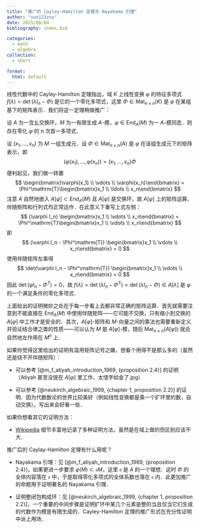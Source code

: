 ```yaml
---
title: "推广的 Cayley-Hamilton 定理与 Nayakama 引理"
author: "sun123zxy"
date: 2025/06/04
bibliography: index.bib

categories:
  - math
  - algebra
collection:
  - short

format:
  html: default
---
```


\newcommand{\End}{\operatorname{End}}
\newcommand{\diag}{\operatorname{diag}}
\newcommand{\Mat}{\operatorname{Mat}}
\newcommand{\injto}{\hookrightarrow}
\newcommand{\T}{\mathrm{T}}

线性代数中的 Cayley-Hamilton 定理指出，域 $K$ 上线性变换 $\varphi$ 的特征多项式 $f(\lambda) = \det(\lambda I_n - \Phi)$ 是它的一个零化多项式，这里 $\Phi \in \Mat_{n \times n}(K)$ 是 $\varphi$ 在某组基下的矩阵表示．我们将这一定理稍做推广：

:::{#thm-cayley-hamilton}

设 $A$ 为一含幺交换环，$M$ 为一有限生成 $A$-模，$\varphi \in \End_A(M)$ 为一 $A$-模同态．则存在零化 $\varphi$ 的 $n$ 次首一多项式．
:::

:::{.proof}

设 $(x_1, \ldots, x_n)$ 为 $M$ 一组生成元．设 $\Phi \in \Mat_{n \times n}(A)$ 是 $\varphi$ 在该组生成元下的矩阵表示，即
$$
(\varphi(x_1), \ldots, \varphi(x_n)) = (x_1, \ldots, x_n) \Phi
$$
便利起见，我们做一转置
$$
\begin{bmatrix}\varphi(x_1) \\ \vdots \\ \varphi(x_n)\end{bmatrix} = \Phi^\T \begin{bmatrix}x_1 \\ \ldots \\ x_n\end{bmatrix}
$$
注意 $A$ 自然地嵌入 $A[\varphi] \subset \End_A(M)$ 且 $A[\varphi]$ 是交换环，故 $A[\varphi]$ 上的矩阵运算、伴随矩阵和行列式均正常运作．在此意义下重写上式左侧：
$$
(\varphi I_n) \begin{bmatrix}x_1 \\ \vdots \\ x_n\end{bmatrix} = \Phi^\T \begin{bmatrix}x_1 \\ \vdots \\ x_n\end{bmatrix}
$$
即
$$
(\varphi I_n - \Phi^\T) \begin{bmatrix}x_1 \\ \vdots \\ x_n\end{bmatrix} = 0
$$
使用伴随矩阵左乘得
$$
\det(\varphi I_n - \Phi^\T) \begin{bmatrix}x_1 \\ \vdots \\ x_n\end{bmatrix} = 0
$$
因此 $\det(\varphi I_n - \Phi^\T) = 0$，故 $f(\lambda) = \det(\lambda I_n - \Phi^\T) = \det(\lambda I_n - \Phi) \in A[\lambda]$ 是 $\varphi$ 的一个满足条件的零化多项式．
:::

:::{.remark}

上面给出的证明微妙之处在于每一步看上去都非常正确的矩阵运算．首先就需要注意到不能直接在 $\End_A(M)$ 中使用伴随矩阵——它可能不交换，只有缩小到交换的 $A[\varphi]$ 中工作才是安全的．其次，$A[\varphi]$-矩阵和 $M$-向量之间的乘法也需要重新定义并验证结合律之类的性质——可以认为 $M$ 是 $A[\varphi]$-模，随后 $\Mat_{n\times n}(A[\varphi])$ 就会自然地左作用在 $M^n$ 上．
:::

:::{.remark}

如果你觉得这里给出的证明有滥用矩阵记号之嫌，想看个用得不是那么多的（虽然还是绕不开伴随矩阵）：

- 可以参考 [@m_f_atiyah_introduction_1969, {proposition 2.4}] 的证明（Atiyah 甚至没提在 $A[\varphi]$ 里工作，太惜字如金了.jpg）

- 可以参考 [@neukirch_algebraic_1999, {chapter 1, proposition 2.2}] 的证明．因为代数数论的世界比较美好（例如线性变换都是乘一个扩环里的数，自动交换），写出来会好看一些．

如果你想看其它的证明方法：

- [Wikipedia](https://en.wikipedia.org/wiki/Cayley%E2%80%93Hamilton_theorem) 细节丰富地记录了多种证明方法，虽然是在域上做的但区别应该不大．
:::

推广后的 Caylay-Hamilton 定理有什么用呢？

- Nayakama 引理：见 [@m_f_atiyah_introduction_1969, {proposition 2.4}]，如果更进一步要求 $\varphi (M) \subset \mathfrak a M$，这里 $\mathfrak a$ 是 $A$ 的一个理想．这时 $\Phi$ 的全体内容落在 $\mathfrak a$ 中，于是取得零化多项式的全体系数也落在 $\mathfrak a$ 内．此更加推广的命题用于证明著名的 Nayakama 引理．

- 证明整闭包构成环：见 [@neukirch_algebraic_1999, {chapter 1, proposition 2.2}]，一个重要的中间步骤是证明扩环中某几个元素是整的当且仅当它们生成的代数作为模是有限生成的．Cayley-Hamilton 定理的推广形式在充分性证明中派上用场．